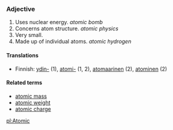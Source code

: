 ===Adjective===
#Uses nuclear energy. ''atomic bomb''
#Concerns atom structure. ''atomic physics''
#Very small.
#Made up of individual atoms. ''atomic hydrogen''

====Translations====

*Finnish: [[ydin-]] (1), [[atomi-]] (1, 2), [[atomaarinen]] (2), [[atominen]] (2)

====Related terms====

* [[atomic mass]]
* [[atomic weight]]
* [[atomic charge]]

[[pl:Atomic]]